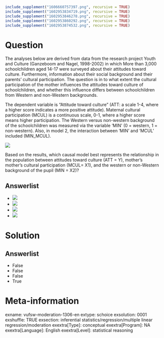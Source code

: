 ```r
include_supplement("1606660757397.png", recursive = TRUE)
include_supplement("1602953834719.png", recursive = TRUE)
include_supplement("1602953846278.png", recursive = TRUE)
include_supplement("1602953860292.png", recursive = TRUE)
include_supplement("1602953874532.png", recursive = TRUE)
```

Question
========
The analyses below are derived from data from the research project Youth and Culture (Ganzeboom and Nagel, 1998-2002) in which More than 3,000 schoolchildren aged 14-17 were surveyed about their attitudes toward culture. Furthermore, information about their social background and their parents' cultural participation. The question is in to what extent the cultural participation of the mother influences the attitudes toward culture of schoolchildren, and whether this influence differs between schoolchildren from Western and non-Western backgrounds.  
  
The dependent variable is "Attitude toward culture" (ATT: a scale 1-4, where a higher score indicates a more positive attitude). Maternal cultural participation (MCUL) is a continuous scale, 0-1, where a higher score means higher participation. The Western versus non-western background of the schoolchildren was measured via the variable 'MIN' (0 = western, 1 = non-western). Also, in model 2, the interaction between 'MIN' and 'MCUL' included (MIN_MCUL).  
  
  
![](1606660757397.png)
  
Based on the results, which causal model best represents the relationship in the population between attitudes toward culture (ATT = Y), mother's mother's cultural participation (MCUL= X1), and the western or non-Western background of the pupil (MIN = X2)?

Answerlist
----------
* ![](1602953834719.png)
* ![](1602953846278.png)
* ![](1602953860292.png)
* ![](1602953874532.png)

Solution
========

Answerlist
----------
* False
* False
* False
* True

Meta-information
================
exname: vufsw-moderation-1306-en
extype: schoice
exsolution: 0001
exshuffle: TRUE
exsection: inferential statistics/regression/multiple linear regression/moderation
exextra[Type]: conceptual
exextra[Program]: NA
exextra[Language]: English
exextra[Level]: statistical reasoning

